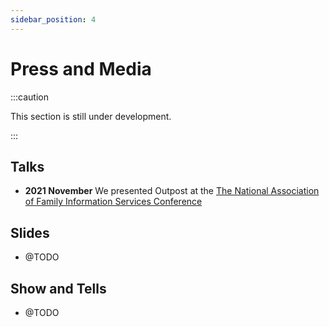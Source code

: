```yaml
---
sidebar_position: 4
---
```


# Press and Media

:::caution

This section is still under development.

:::

## Talks

- **2021 November** We presented Outpost at the [The National Association of Family Information Services Conference](https://www.familyandchildcaretrust.org/nafis-conference-and-awards-2021)

## Slides

- @TODO

## Show and Tells

- @TODO
